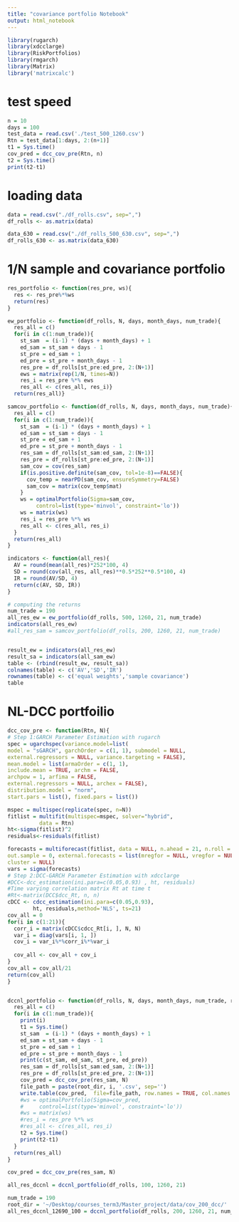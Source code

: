 ```yaml
---
title: "covariance portfolio Notebook"
output: html_notebook
---
```



```r
library(rugarch)
library(xdcclarge)
library(RiskPortfolios)
library(rmgarch)
library(Matrix)
library('matrixcalc')
```


# test speed

```r
n = 10
days = 100
test_data = read.csv('./test_500_1260.csv')
Rtn = test_data[1:days, 2:(n+1)]
t1 = Sys.time()
cov_pred = dcc_cov_pre(Rtn, n)
t2 = Sys.time()
print(t2-t1)
```




# loading data
```r
data = read.csv("./df_rolls.csv", sep=",")
df_rolls <- as.matrix(data)
```


```r
data_630 = read.csv("./df_rolls_500_630.csv", sep=",")
df_rolls_630 <- as.matrix(data_630)
```


# 1/N sample and covariance portfolio
```r

res_portfolio <- function(res_pre, ws){
  res <- res_pre%*%ws
  return(res)
}

ew_portfolio <- function(df_rolls, N, days, month_days, num_trade){
  res_all = c()
  for(i in c(1:num_trade)){
    st_sam  = (i-1) * (days + month_days) + 1
    ed_sam = st_sam + days - 1
    st_pre = ed_sam + 1
    ed_pre = st_pre + month_days - 1
    res_pre = df_rolls[st_pre:ed_pre, 2:(N+1)]
    ews = matrix(rep(1/N, times=N))
    res_i = res_pre %*% ews
    res_all <- c(res_all, res_i)}
  return(res_all)}

samcov_portfolio <- function(df_rolls, N, days, month_days, num_trade){
  res_all = c()
  for(i in c(1:num_trade)){
    st_sam  = (i-1) * (days + month_days) + 1
    ed_sam = st_sam + days - 1
    st_pre = ed_sam + 1
    ed_pre = st_pre + month_days - 1
    res_sam = df_rolls[st_sam:ed_sam, 2:(N+1)]
    res_pre = df_rolls[st_pre:ed_pre, 2:(N+1)]
    sam_cov = cov(res_sam)
    if(is.positive.definite(sam_cov, tol=1e-8)==FALSE){
      cov_temp = nearPD(sam_cov, ensureSymmetry=FALSE)
      sam_cov = matrix(cov_temp$mat)
    }
    ws = optimalPortfolio(Sigma=sam_cov, 
         control=list(type='minvol', constraint='lo'))
    ws = matrix(ws)
    res_i = res_pre %*% ws
    res_all <- c(res_all, res_i)
  }
  return(res_all)
}

indicators <- function(all_res){
  AV = round(mean(all_res)*252*100, 4)
  SD = round(cov(all_res, all_res)**0.5*252**0.5*100, 4)
  IR = round(AV/SD, 4)
  return(c(AV, SD, IR))
}
```

```r
# computing the returns
num_trade = 190
all_res_ew = ew_portfolio(df_rolls, 500, 1260, 21, num_trade)
indicators(all_res_ew)
#all_res_sam = samcov_portfolio(df_rolls, 200, 1260, 21, num_trade)


result_ew = indicators(all_res_ew)
result_sa = indicators(all_sam_ew)
table <- (rbind(result_ew, result_sa))
colnames(table) <- c('AV','SD','IR')
rownames(table) <- c('equal weights','sample covariance')
table
```





# NL-DCC portfoilio

```r
dcc_cov_pre <- function(Rtn, N){
# Step 1:GARCH Parameter Estimation with rugarch
spec = ugarchspec(variance.model=list(
model = "sGARCH", garchOrder = c(1, 1), submodel = NULL, 
external.regressors = NULL, variance.targeting = FALSE), 
mean.model = list(armaOrder = c(1, 1), 
include.mean = TRUE, archm = FALSE, 
archpow = 1, arfima = FALSE, 
external.regressors = NULL, archex = FALSE), 
distribution.model = "norm", 
start.pars = list(), fixed.pars = list())

mspec = multispec(replicate(spec, n=N))
fitlist = multifit(multispec=mspec, solver="hybrid",
          data = Rtn) 
ht<-sigma(fitlist)^2 
residuals<-residuals(fitlist)

forecasts = multiforecast(fitlist, data = NULL, n.ahead = 21, n.roll = 0,
out.sample = 0, external.forecasts = list(mregfor = NULL, vregfor = NULL),
cluster = NULL)
vars = sigma(forecasts)
# Step 2:DCC-GARCH Parameter Estimation with xdcclarge
#DCC<-dcc_estimation(ini.para=c(0.05,0.93) , ht, residuals) 
#Time varying correlation matrix Rt at time t 
#Rt<-matrix(DCC$dcc_Rt, n, n)
cDCC <- cdcc_estimation(ini.para=c(0.05,0.93),
        ht, residuals,method='NLS', ts=21)
cov_all = 0 
for(i in c(1:21)){
  corr_i = matrix(cDCC$cdcc_Rt[i, ], N, N)
  var_i = diag(vars[i, 1, ])
  cov_i = var_i%*%corr_i%*%var_i
  
  cov_all <- cov_all + cov_i
}
cov_all = cov_all/21 
return(cov_all)
}


dccnl_portfolio <- function(df_rolls, N, days, month_days, num_trade, root_dir){
  res_all = c()
  for(i in c(1:num_trade)){
    print(i)
    t1 = Sys.time()
    st_sam  = (i-1) * (days + month_days) + 1
    ed_sam = st_sam + days - 1
    st_pre = ed_sam + 1
    ed_pre = st_pre + month_days - 1
    print(c(st_sam, ed_sam, st_pre, ed_pre))
    res_sam = df_rolls[st_sam:ed_sam, 2:(N+1)]
    res_pre = df_rolls[st_pre:ed_pre, 2:(N+1)]
    cov_pred = dcc_cov_pre(res_sam, N)
    file_path = paste(root_dir, i, '.csv', sep='')
    write.table(cov_pred,  file=file_path, row.names = TRUE, col.names =TRUE, sep=',')
    #ws = optimalPortfolio(Sigma=cov_pred, 
    #     control=list(type='minvol', constraint='lo'))
    #ws = matrix(ws)
    #res_i = res_pre %*% ws
    #res_all <- c(res_all, res_i)
    t2 = Sys.time()
    print(t2-t1)
  }
  return(res_all)
}
```


```r
cov_pred = dcc_cov_pre(res_sam, N)
```



```r
all_res_dccnl = dccnl_portfolio(df_rolls, 100, 1260, 21)
```


```r
num_trade = 190
root_dir = '~/Desktop/courses_term3/Master_project/data/cov_200_dcc/'
all_res_dccnl_12690_100 = dccnl_portfolio(df_rolls, 200, 1260, 21, num_trade, root_dir)
```

